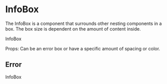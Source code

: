 


<Meta title='Documentation/InfoBox' component={InfoBox} />

# InfoBox

The InfoBox is a component that surrounds other nesting components in a box. The box size is dependent on the amount of content inside.

<Preview>
    <Story name='Default'>
    <InfoBox>
        InfoBox
    </InfoBox>
    </Story>
</Preview>

Props: Can be an error box or have a specific amount of spacing or color.

## Error

<Story name='Error'>
    <InfoBox error>
        InfoBox
    </InfoBox>
</Story>